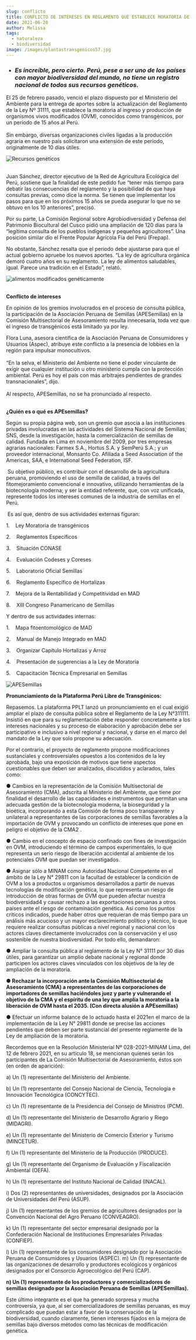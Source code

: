 ```yaml
---
slug: conflicto
title: CONFLICTO DE INTERESES EN REGLAMENTO QUE ESTABLECE MORATORIA DE OVM
date: 2021-06-28
author: Melissa
tags:
  - naturaleza
  - biodiversidad
image: /images/plantastransgenicos57.jpg
---
```

* ### ***Es increíble, pero cierto. Perú, pese a ser uno de los países con mayor biodiversidad del mundo, no tiene un registro nacional de todos sus recursos genéticos.***

El 25 de febrero pasado, venció el plazo dispuesto por el Ministerio del Ambiente para la entrega de aportes sobre la actualización del Reglamento de la Ley Nº 31111, que establece la moratoria al ingreso y producción de organismos vivos modificados (OVM), conocidos como transgénicos, por un período de 15 años al Perú.\
\
Sin embargo, diversas organizaciones civiles ligadas a la producción agraria en nuestro país solicitaron una extensión de este periodo, originalmente de 10 días útiles.

![Recursos genéticos](/images/plantastransgenicos57.jpg "Recursos genéticos")

\
Juan Sánchez, director ejecutivo de la Red de Agricultura Ecológica del Perú, sostiene que la finalidad de este pedido fue “tener más tiempo para debatir las consecuencias del reglamento y la posibilidad de que haya consultas previas, como dice la norma. Se tienen que implementar los pasos para que en los próximos 15 años se pueda asegurar lo que no se obtuvo en los 10 anteriores”, precisó.

Por su parte, La Comisión Regional sobre Agrobiodiversidad y Defensa del Patrimonio Biocultural del Cusco pidió una ampliación de 120 días para la “legítima consulta de los pueblos indígenas y pequeños agricultores”. Una posición similar dio el Frente Popular Agrícola Fía del Perú (Frepap).

No obstante, Sánchez resalta que el periodo debe ajustarse para que el actual gobierno apruebe los nuevos aportes. “La ley de agricultura orgánica demoró cuatro años en su reglamento. La ley de alimentos saludables, igual. Parece una tradición en el Estado”, relató.



![alimentos modificados genéticamente](/images/maiz.png "Alimentos modificados genéticamente")

\
**Conflicto de intereses**

En opinión de los gremios involucrados en el proceso de consulta pública, la participación de la Asociación Peruana de Semillas (APESemillas) en la Comisión Multisectorial de Asesoramiento resulta innecesaria, toda vez que el ingreso de transgénicos está limitado ya por ley.

Flora Luna, asesora científica de la Asociación Peruana de Consumidores y Usuarios (Aspec), atribuye este conflicto a la presencia de lobbies en la región para impulsar monocultivos.\
\
“En la selva, el Ministerio del Ambiente no tiene el poder vinculante de exigir que cualquier institución u otro ministerio cumpla con la protección ambiental. Perú es hoy el país con más arbitrajes pendientes de grandes transnacionales”, dijo.\
\
Al respecto, APESemillas, no se ha pronunciado al respecto.

\
**¿Quién es o qué es APEsemillas?**

Según su propia página web, son un gremio que asocia a las instituciones privadas involucradas en las actividades del Sistema Nacional de Semillas, SNS, desde la investigación, hasta la comercialización de semillas de calidad. Fundada en Lima en noviembre del 2009, por tres empresas agrarias nacionales: Farmex S.A., Hortus S.A. y SemPerú S.A.; y un proveedor internacional, Monsanto Co. Afiliada a Seed Association of the Americas, SAA, e International Seed Federation, ISF.

 Su objetivo público, es contribuir con el desarrollo de la agricultura peruana, promoviendo el uso de semilla de calidad, a través del fitomejoramiento convencional e innovativo, utilizando herramientas de la biotecnología moderna; y ser la entidad referente, que, con voz unificada, represente todos los intereses comunes de la industria de semillas en el Perú.

 Es así que, dentro de sus actividades externas figuran:

1.    Ley Moratoria de transgénicos

2.    Reglamentos Específicos

3.    Situación CONASE

4.    Evaluación Codeses y Coreses

5.    Laboratorio Oficial Semillas

6.    Reglamento Específico de Hortalizas

7.    Mejora de la Rentabilidad y Competitividad en MAD

8.    XIII Congreso Panamericano de Semillas

Y dentro de sus actividades internas:

1.    Mapa fitoentomológico de MAD

2.    Manual de Manejo Integrado en MAD

3.    Organizar Capítulo Hortalizas y Arroz

4.    Presentación de sugerencias a la Ley de Moratoria

5.    Capacitación Técnica Empresarial en Semillas

![APESemillas](/images/apesemillas.jpg "APESemillas")

**Pronunciamiento de la Plataforma Perú Libre de Transgénicos:**

Repasemos. La plataforma PPLT lanzó un pronunciamiento en el cual exigió ampliar el plazo de consulta pública sobre el Reglamento de la Ley N°311111. Insistió en que para su reglamentación debe responder concretamente a los intereses nacionales y su proceso de elaboración y aprobación debe ser participativo e inclusivo a nivel regional y nacional, y darse en el marco del mandato de la Ley que solo propone su adecuación.

Por el contrario, el proyecto de reglamento propone modificaciones sustanciales y controversiales opuestos a los contenidos de la ley aprobada, bajo una exposición de motivos que tiene aspectos cuestionables que deben ser analizados, discutidos y aclarados, tales como:

● Cambios en la representación de la Comisión Multisectorial de Asesoramiento (CMA), adscrita al Ministerio del Ambiente, que tiene por finalidad el desarrollo de las capacidades e instrumentos que permitan una adecuada gestión de la biotecnología moderna, la bioseguridad y la bioética, incorporando a esta Comisión de forma poco transparente y unilateral a representantes de las corporaciones de semillas favorables a la importación de OVM y provocando un conflicto de intereses que pone en peligro el objetivo de la CMA2 .

● Cambio en el concepto de espacio confinado con fines de investigación en OVM, introduciendo el término de campos experimentales, lo que representa un serio riesgo de liberación accidental al ambiente de los potenciales OVM que puedan ser investigados.

● Asignar sólo a MINAM como Autoridad Nacional Competente en el ámbito de la Ley N° 29811 con la facultad de establecer la condición de OVM a los a productos u organismos desarrollados a partir de nuevas tecnologías de modificación genética, lo que representa un riesgo de introducción de otras formas de OVM que pueden afectar nuestra biodiversidad4 y causar rechazo a las exportaciones peruanas a otros países ante el riesgo de contaminación genética. Así como los puntos críticos indicados, puede haber otros que requieran de más tiempo para un análisis más acucioso y un mayor esclarecimiento político y técnico, lo que requiere realizar consultas públicas a nivel regional y nacional con los actores claves directamente involucrados con la conservación y el uso sostenible de nuestra biodiversidad. Por todo ello, demandaron:

● Ampliar la consulta pública al reglamento de la Ley N° 31111 por 30 días útiles, para garantizar un amplio debate nacional y regional donde participen los actores claves vinculados con los objetivos de la ley de ampliación de la moratoria.

**● Rechazar la incorporación ante la Comisión Multisectorial de Asesoramiento (CMA) a representantes de las corporaciones de importadores de semillas haciéndoles juez y parte y vulnerando el objetivo de la CMA y el espíritu de una ley que amplía la moratoria a la liberación de OVM hasta el 2035. (Con directa alusión a APEsemillas)**

● Efectuar un informe balance de lo actuado hasta el 2021en el marco de la implementación de la Ley N° 29811 donde se precise las acciones pendientes que deben ser parte sustancial del presente reglamente de la Ley de ampliación de la moratoria.

Recordemos que en la Resolución Ministerial Nº 028-2021-MINAM Lima, del 12 de febrero 2021, en su artículo 18, se mencionan quienes serán los participantes de La Comisión Multisectorial de Asesoramiento, éstos son (en orden de aparición):

a) Un (1) representante del Ministerio del Ambiente.

b) Un (1) representante del Consejo Nacional de Ciencia, Tecnología e Innovación Tecnológica (CONCYTEC).

c) Un (1) representante de la Presidencia del Consejo de Ministros (PCM).

d) Un (1) representante del Ministerio de Desarrollo Agrario y Riego (MIDAGRI).

e) Un (1) representante del Ministerio de Comercio Exterior y Turismo (MINCETUR).

f) Un (1) representante del Ministerio de la Producción (PRODUCE).

g) Un (1) representante del Organismo de Evaluación y Fiscalización Ambiental (OEFA).

h) Un (1) representante del Instituto Nacional de Calidad (INACAL).

i) Dos (2) representantes de universidades, designados por la Asociación de Universidades del Perú (ASUP).

j) Un (1) representantes de los gremios de agricultores designados por la Convención Nacional del Agro Peruano (CONVEAGRO).

k) Un (1) representante del sector empresarial designado por la Confederación Nacional de Instituciones Empresariales Privadas (CONFIEP).

l) Un (1) representante de los consumidores designado por la Asociación Peruana de Consumidores y Usuarios (ASPEC). m) Un (1) representante de las organizaciones de desarrollo y productores ecológicos y orgánicos designados por el Consorcio Agroecológico del Perú (CAP). 

**n) Un (1) representante de los productores y comercializadores de semillas designado por la Asociación Peruana de Semillas (APESemillas).**

Este último integrante es el que ha generado sorpresa y mucha controversia, ya que, al ser comercializadores de semillas peruanas, es muy complicado que puedan estar a favor de la conservación de la biodiversidad, cuando claramente, tienen intereses fijados en la mejora de semillas bajo diversos métodos como las técnicas de modificación genética.